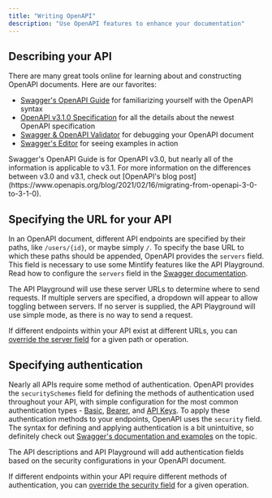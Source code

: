 ```yaml
---
title: "Writing OpenAPI"
description: "Use OpenAPI features to enhance your documentation"
---
```


## Describing your API

There are many great tools online for learning about and constructing OpenAPI documents. Here are our favorites:
- [Swagger's OpenAPI Guide](https://swagger.io/docs/specification/about/) for familiarizing yourself with the OpenAPI syntax
- [OpenAPI v3.1.0 Specification](https://github.com/OAI/OpenAPI-Specification/blob/main/versions/3.1.0.md) for all the details about the newest OpenAPI specification
- [Swagger & OpenAPI Validator](https://apitools.dev/swagger-parser/online/) for debugging your OpenAPI document
- [Swagger's Editor](https://editor.swagger.io/) for seeing examples in action

<Note>
  Swagger's OpenAPI Guide is for OpenAPI v3.0, but nearly all of the information is applicable to v3.1. For more information on the differences between v3.0 and v3.1, check out [OpenAPI's blog post](https://www.openapis.org/blog/2021/02/16/migrating-from-openapi-3-0-to-3-1-0).
</Note>

## Specifying the URL for your API

In an OpenAPI document, different API endpoints are specified by their paths, like `/users/{id}`, or maybe simply `/`. To specify the base URL to which these paths should be appended, OpenAPI provides the `servers` field. This field is necessary to use some Mintlify features like the API Playground. Read how to configure the `servers` field in the [Swagger documentation](https://swagger.io/docs/specification/api-host-and-base-path/).

The API Playground will use these server URLs to determine where to send requests. If multiple servers are specified, a dropdown will appear to allow toggling between servers. If no server is supplied, the API Playground will use simple mode, as there is no way to send a request.

If different endpoints within your API exist at different URLs, you can [override the server field](https://swagger.io/docs/specification/api-host-and-base-path/#:~:text=%C2%A0%C2%A0%C2%A0%C2%A0%C2%A0%C2%A0%C2%A0%C2%A0%C2%A0%20%2D%20southeastasia-,Overriding%20Servers,-The%20global%20servers) for a given path or operation.

## Specifying authentication

Nearly all APIs require some method of authentication. OpenAPI provides the `securitySchemes` field for defining the methods of authentication used throughout your API, with simple configuration for the most common authentication types - [Basic](https://swagger.io/docs/specification/authentication/basic-authentication/), [Bearer](https://swagger.io/docs/specification/authentication/bearer-authentication/), and [API Keys](https://swagger.io/docs/specification/authentication/api-keys/). To apply these authentication methods to your endpoints, OpenAPI uses the `security` field. The syntax for defining and applying authentication is a bit unintuitive, so definitely check out [Swagger's documentation and examples](https://swagger.io/docs/specification/authentication/) on the topic.

The API descriptions and API Playground will add authentication fields based on the security configurations in your OpenAPI document.

If different endpoints within your API require different methods of authentication, you can [override the security field](https://swagger.io/docs/specification/authentication/#:~:text=you%20can%20apply%20them%20to%20the%20whole%20API%20or%20individual%20operations%20by%20adding%20the%20security%20section%20on%20the%20root%20level%20or%20operation%20level%2C%20respectively.) for a given operation.
